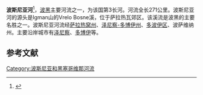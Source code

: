{{Geobox|River
<!-- *** Heading *** -->
| name = 波斯尼亚河
| native_name = 
| other_name = 
| category = 
<!-- *** Names **** --> 
| etymology = 
| nickname = 
<!-- *** Image *** -->
| image = River Bosna.jpg
| image_caption =波斯尼亚河一景，位于[[泽尼察|泽尼察]]中部
| image_size =
<!-- *** Country *** -->
| country = {{BIH}}
| state = 
| region = 
| district = 
| municipality = 
<!-- *** Family *** -->
| parent =
| tributary_left =
| tributary_right = 
| city_fold = yes
| city = Visoko
| city1 = Kakanj
| city2 = Zenica
| city3 = Maglaj
| city4 = Doboj
| city5 = Modriča
| city6 = Bosanski Šamac
| landmark = 
<!-- *** River locations *** -->
| source = [[波士尼亞之泉|波士尼亞之泉]]
| source_location = [[伊利扎|伊利扎]][[Igman|Igman]]
| source_region = 
| source_country = 波斯尼亚和黑塞哥维那
| source_elevation =
| source_lat_d = 43
| source_lat_m = 49
| source_lat_s = 6.6
| source_lat_NS =N
| source_long_d = 18
| source_long_m = 16
| source_long_s = 11.9
| source_long_EW =E

| source1 = 
| source1_location = 
| source1_region = 
| source1_country =
| source1_elevation = 
| source1_lat_d = 
| source1_lat_m = 
| source1_lat_s = 
| source1_lat_NS =
| source1_long_d = 
| source1_long_m = 
| source1_long_s = 
| source1_long_EW =

| source_confluence = 
| source_confluence_location = 
| source_confluence_region = 
| source_confluence_country =
| source_confluence_elevation = 
| source_confluence_lat_d = 
| source_confluence_lat_m = 
| source_confluence_lat_s = 
| source_confluence_lat_NS =
| source_confluence_long_d = 
| source_confluence_long_m = 
| source_confluence_long_s = 
| source_confluence_long_EW =

| mouth = [[薩瓦河|薩瓦河]]
| mouth_location = [[沙马茨|沙马茨]]
| mouth_region = 
| mouth_country = {{BIH}}
| mouth_elevation =
| mouth_lat_d = 45
| mouth_lat_m = 4
| mouth_lat_s = 0
| mouth_lat_NS =N
| mouth_long_d = 18
| mouth_long_m = 28
| mouth_long_s = 1
| mouth_long_EW =E
<!-- *** Dimensions *** -->
| length = 271
| width = 
| depth = 
| volume =
| watershed = 10457
| discharge = 174
| discharge_location = 
| discharge_max =
| discharge_min =
<!-- *** Free fields *** -->
| free = | free_type = 
<!-- *** Maps *** -->
| map =
| map_caption = 
| map_background = 
| map_locator =
| map_locator_x =
| map_locator_y = 
<!-- *** Website *** --> 
| website =
| commons = Bosna River
<!-- *** Footnotes *** -->
| footnotes =
}}'''波斯尼亚河'''<ref>{{Cite news|title=Bosnian woman awarded 'Green Nobel' for fighting to save river|url=https://www.reuters.com/world/bosnian-woman-awarded-green-nobel-fighting-save-river-2021-06-16/|newspaper=Reuters|date=2021-06-16|accessdate=2022-02-17|language=en|first=Daria|last=Sito-sucic}}</ref>，[[波黑|波黑]]主要河流之一，为该国第3长河。河流全长271公里。波斯尼亚河的源头是Igman山的Vrelo Bosne溪，位于萨拉热瓦郊区。该溪流是波黑的主要名胜之一。波斯尼亚河流经[[萨拉热窝州|萨拉热窝州]]、[[泽尼察-多博伊州|泽尼察-多博伊州]]、[[多波伊区|多波伊区]]、波萨维纳州。主要沿岸城市有[[泽尼察|泽尼察]]、[[多博伊|多博伊]]等。
==参考文献==
{{reflist}}
[[Category:波斯尼亚和黑塞哥维那河流|Category:波斯尼亚和黑塞哥维那河流]]